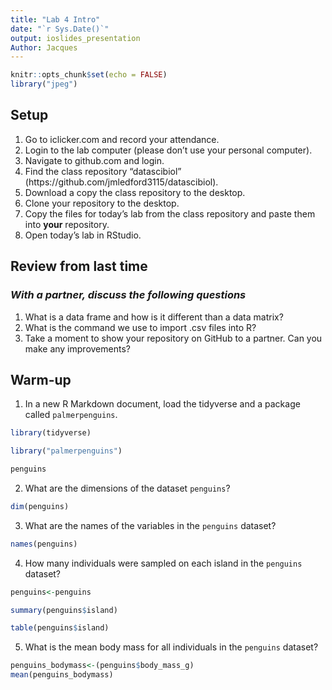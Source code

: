 ```yaml
---
title: "Lab 4 Intro"
date: "`r Sys.Date()`"
output: ioslides_presentation
Author: Jacques
---
```


```r
knitr::opts_chunk$set(echo = FALSE)
library("jpeg")
```

## Setup
1. Go to iclicker.com and record your attendance.
2. Login to the lab computer (please don't use your personal computer).  
3. Navigate to github.com and login.  
4. Find the class repository "datascibiol" (https://github.com/jmledford3115/datascibiol).  
5. Download a copy the class repository to the desktop.  
6. Clone your repository to the desktop.  
7. Copy the files for today's lab from the class repository and paste them into **your** repository.  
8. Open today's lab in RStudio.  

## Review from last time
### *With a partner, discuss the following questions*
1. What is a data frame and how is it different than a data matrix?  
2. What is the command we use to import .csv files into R?  
3. Take a moment to show your repository on GitHub to a partner. Can you make any improvements?  

## Warm-up
1. In a new R Markdown document, load the tidyverse and a package called `palmerpenguins`.

```r
library(tidyverse)
```
```r
library("palmerpenguins")
```

```r
penguins
```

2. What are the dimensions of the dataset `penguins`?

```r
dim(penguins)
```

3. What are the names of the variables in the `penguins` dataset?

```r
names(penguins)
```

4. How many individuals were sampled on each island in the `penguins` dataset?

```r
penguins<-penguins
```

```r
summary(penguins$island)
```

```r
table(penguins$island)
```

5. What is the mean body mass for all individuals in the `penguins` dataset?

```r
penguins_bodymass<-(penguins$body_mass_g)
mean(penguins_bodymass)
```

